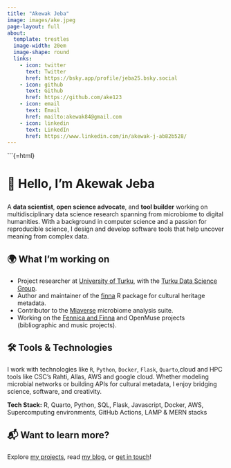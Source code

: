 ```yaml
---
title: "Akewak Jeba"
image: images/ake.jpeg
page-layout: full
about:
  template: trestles
  image-width: 20em
  image-shape: round
  links:
    - icon: twitter
      text: Twitter
      href: https://bsky.app/profile/jeba25.bsky.social
    - icon: github
      text: Github
      href: https://github.com/ake123
    - icon: email
      text: Email
      href: mailto:akewak84@gmail.com
    - icon: linkedin
      text: LinkedIn
      href: https://www.linkedin.com/in/akewak-j-ab82b528/
---
```


\`\`\`{=html}

::: {.max-w-3xl .mx-auto .mt-12 .px-6 .text-gray-800 .leading-relaxed}
<h1 class="text-4xl font-bold mb-4 text-center text-gray-900">

👋 Hello, I'm Akewak Jeba

</h1>

<p class="text-lg mb-6">

A <strong>data scientist</strong>, <strong>open science advocate</strong>, and <strong>tool builder</strong> working on multidisciplinary data science research spanning from microbiome to digital humanities. With a background in computer science and a passion for reproducible science, I design and develop software tools that help uncover meaning from complex data.

</p>

<h2 class="text-2xl font-semibold mt-8 mb-2">

🌍 What I'm working on

</h2>

<ul class="list-disc list-inside text-lg space-y-2">

<li>Project researcher at <a href="https://utu.fi" class="text-blue-600 underline">University of Turku</a>, with the <a href="https://datascience.utu.fi" class="text-blue-600 underline">Turku Data Science Group</a>.</li>

<li>Author and maintainer of the <a href="https://fennicahub.github.io/finna" class="text-blue-600 underline">finna</a> R package for cultural heritage metadata.</li>

<li>Contributor to the <a href="https://bioconductor.org/packages/miaverse" class="text-blue-600 underline">Miaverse</a> microbiome analysis suite.</li>

<li>Working on the <a href="https://fennica.linneanet.fi/" class="text-blue-600 underline">Fennica and Finna</a> and OpenMuse projects (bibliographic and music projects).</li>

<!-- <li>Deputy Secretary of <strong>CODATA Finland</strong>.</li> -->

</ul>

<h2 class="text-2xl font-semibold mt-8 mb-2">

🛠️ Tools & Technologies

</h2>

<p class="text-lg mb-6">

I work with technologies like <code>R</code>, <code>Python</code>, <code>Docker</code>, <code>Flask</code>, <code>Quarto</code>,cloud and HPC tools like CSC's Rahti, Allas, AWS and google cloud. Whether modeling microbial networks or building APIs for cultural metadata, I enjoy bridging science, software, and creativity.

</p>

<p class="text-lg mb-6">

<strong>Tech Stack:</strong> R, Quarto, Python, SQL, Flask, Javascript, Docker, AWS, Supercomputing environments, GitHub Actions, LAMP & MERN stacks

</p>

<h2 class="text-2xl font-semibold mt-8 mb-2">

📬 Want to learn more?

</h2>

<p class="text-lg">

Explore <a href="projects.qmd" class="text-blue-600 underline">my projects</a>, read <a href="blog.qmd" class="text-blue-600 underline">my blog</a>, or <a href="contact.qmd" class="text-blue-600 underline">get in touch</a>!

</p>
:::
